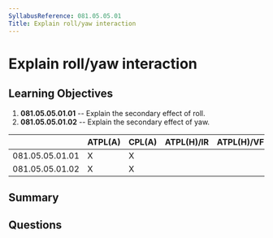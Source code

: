 ```yaml
---
SyllabusReference: 081.05.05.01
Title: Explain roll/yaw interaction
---
```


# Explain roll/yaw interaction

## Learning Objectives

1.  **081.05.05.01.01** -- Explain the secondary effect of roll.
2.  **081.05.05.01.02** -- Explain the secondary effect of yaw.

|                 | ATPL(A) | CPL(A) | ATPL(H)/IR | ATPL(H)/VFR | CPL(H) | IR | CBIR(A) |
| --------------- | ------- | ------ | ---------- | ----------- | ------ | -- | ------- |
| 081.05.05.01.01 | X       | X      |            |             |        |    |         |
| 081.05.05.01.02 | X       | X      |            |             |        |    |         |

## Summary

## Questions
